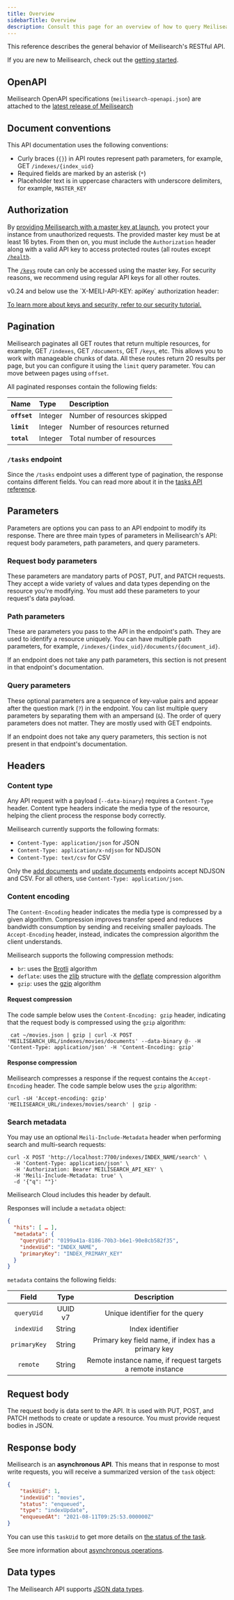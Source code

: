 ```yaml
---
title: Overview
sidebarTitle: Overview
description: Consult this page for an overview of how to query Meilisearch's API, which types of parameters it supports, and how it structures its responses.
---
```




This reference describes the general behavior of Meilisearch's RESTful API.

If you are new to Meilisearch, check out the [getting started](/learn/self_hosted/getting_started_with_self_hosted_meilisearch).

## OpenAPI

Meilisearch OpenAPI specifications (`meilisearch-openapi.json`) are attached to the [latest release of Meilisearch](https://github.com/meilisearch/meilisearch/releases/tag/latest)

## Document conventions

This API documentation uses the following conventions:

- Curly braces (`{}`) in API routes represent path parameters, for example, GET `/indexes/{index_uid}`
- Required fields are marked by an asterisk (`*`)
- Placeholder text is in uppercase characters with underscore delimiters, for example, `MASTER_KEY`

## Authorization

By [providing Meilisearch with a master key at launch](/learn/security/basic_security), you protect your instance from unauthorized requests. The provided master key must be at least 16 bytes. From then on, you must include the `Authorization` header along with a valid API key to access protected routes (all routes except [`/health`](/reference/api/health).

<CodeSamplesAuthorizationHeader1 />

The [`/keys`](/reference/api/keys) route can only be accessed using the master key. For security reasons, we recommend using regular API keys for all other routes.

<Tip>
v0.24 and below use the `X-MEILI-API-KEY: apiKey` authorization header:

<CodeSamplesUpdatingGuideCheckVersionOldAuthorizationHeader />
</Tip>

[To learn more about keys and security, refer to our security tutorial.](/learn/security/basic_security)

## Pagination

Meilisearch paginates all GET routes that return multiple resources, for example, GET `/indexes`, GET `/documents`, GET `/keys`, etc. This allows you to work with manageable chunks of data. All these routes return 20 results per page, but you can configure it using the `limit` query parameter. You can move between pages using `offset`.

All paginated responses contain the following fields:

| Name         | Type    | Description                  |
| :----------- | :------ | :--------------------------- |
| **`offset`** | Integer | Number of resources skipped  |
| **`limit`**  | Integer | Number of resources returned |
| **`total`**  | Integer | Total number of resources    |

### `/tasks` endpoint

Since the `/tasks` endpoint uses a different type of pagination, the response contains different fields. You can read more about it in the [tasks API reference](/reference/api/tasks#get-tasks).

## Parameters

Parameters are options you can pass to an API endpoint to modify its response. There are three main types of parameters in Meilisearch's API: request body parameters, path parameters, and query parameters.

### Request body parameters

These parameters are mandatory parts of POST, PUT, and PATCH requests. They accept a wide variety of values and data types depending on the resource you're modifying. You must add these parameters to your request's data payload.

### Path parameters

These are parameters you pass to the API in the endpoint's path. They are used to identify a resource uniquely. You can have multiple path parameters, for example, `/indexes/{index_uid}/documents/{document_id}`.

If an endpoint does not take any path parameters, this section is not present in that endpoint's documentation.

### Query parameters

These optional parameters are a sequence of key-value pairs and appear after the question mark (`?`) in the endpoint. You can list multiple query parameters by separating them with an ampersand (`&`). The order of query parameters does not matter. They are mostly used with GET endpoints.

If an endpoint does not take any query parameters, this section is not present in that endpoint's documentation.

## Headers

### Content type

Any API request with a payload (`--data-binary`) requires a `Content-Type` header. Content type headers indicate the media type of the resource, helping the client process the response body correctly.

Meilisearch currently supports the following formats:

- `Content-Type: application/json` for JSON
- `Content-Type: application/x-ndjson` for NDJSON
- `Content-Type: text/csv` for CSV

Only the [add documents](/reference/api/documents#add-or-replace-documents) and [update documents](/reference/api/documents#add-or-update-documents) endpoints accept NDJSON and CSV. For all others, use `Content-Type: application/json`.

### Content encoding

The `Content-Encoding` header indicates the media type is compressed by a given algorithm. Compression improves transfer speed and reduces bandwidth consumption by sending and receiving smaller payloads. The `Accept-Encoding` header, instead, indicates the compression algorithm the client understands.

Meilisearch supports the following compression methods:

- `br`: uses the [Brotli](https://en.wikipedia.org/wiki/Brotli) algorithm
- `deflate`: uses the [zlib](https://en.wikipedia.org/wiki/Zlib) structure with the [deflate](https://en.wikipedia.org/wiki/DEFLATE) compression algorithm
- `gzip`: uses the [gzip](https://en.wikipedia.org/wiki/Gzip) algorithm

#### Request compression

The code sample below uses the `Content-Encoding: gzip` header, indicating that the request body is compressed using the `gzip` algorithm:

```
 cat ~/movies.json | gzip | curl -X POST 'MEILISEARCH_URL/indexes/movies/documents' --data-binary @- -H 'Content-Type: application/json' -H 'Content-Encoding: gzip'
```

#### Response compression

Meilisearch compresses a response if the request contains the `Accept-Encoding` header. The code sample below uses the `gzip` algorithm:

```
curl -sH 'Accept-encoding: gzip' 'MEILISEARCH_URL/indexes/movies/search' | gzip -
```

### Search metadata

You may use an optional `Meili-Include-Metadata` header when performing search and multi-search requests:

```
curl -X POST 'http://localhost:7700/indexes/INDEX_NAME/search' \
  -H 'Content-Type: application/json' \
  -H 'Authorization: Bearer MEILISEARCH_API_KEY' \
  -H 'Meili-Include-Metadata: true' \
  -d '{"q": ""}'
```

Meilisearch Cloud includes this header by default.

Responses will include a `metadata` object:

```json
{
  "hits": [ … ],
  "metadata": {
    "queryUid": "0199a41a-8186-70b3-b6e1-90e8cb582f35",
    "indexUid": "INDEX_NAME",
    "primaryKey": "INDEX_PRIMARY_KEY"
  }
}
```

`metadata` contains the following fields:

|    Field     |   Type  |                        Description                         |
|:------------:|:-------:|:----------------------------------------------------------:|
| `queryUid`   | UUID v7 | Unique identifier for the query                            |
| `indexUid`   | String  | Index identifier                                           |
| `primaryKey` | String  | Primary key field name, if index has a primary key         |
| `remote`     | String  | Remote instance name, if request targets a remote instance |

## Request body

The request body is data sent to the API. It is used with PUT, POST, and PATCH methods to create or update a resource. You must provide request bodies in JSON.

## Response body

Meilisearch is an **asynchronous API**. This means that in response to most write requests, you will receive a summarized version of the `task` object:

```json
{
    "taskUid": 1,
    "indexUid": "movies",
    "status": "enqueued",
    "type": "indexUpdate",
    "enqueuedAt": "2021-08-11T09:25:53.000000Z"
}
```

You can use this `taskUid` to get more details on [the status of the task](/reference/api/tasks#get-one-task).

See more information about [asynchronous operations](/learn/async/asynchronous_operations).

## Data types

The Meilisearch API supports [JSON data types](https://www.w3schools.com/js/js_json_datatypes.asp).
